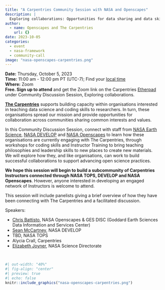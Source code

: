 ```yaml
---
title: "A Carpentries Community Session with NASA and Openscapes"
description: |
  Exploring collaborations: Opportunities for data sharing and data skills training across organisations advocating for open science
author:
  - name: Openscapes and The Carpentries
    url: {}
date: 2023-10-05
categories:
  - event 
  - nasa-framework
  - community-call
image: "nasa-openscapes-carpentries.png"   
---
```


**Date:** Thursday, October 5, 2023\
**Time:** 11:00 am - 12:00 pm PT (UTC-7); Find your [local time](https://www.timeanddate.com/worldclock/fixedtime.html?iso=20231005T18&p1=1440&ah=1)\
**Where:** Zoom\
**Free. Sign up to attend** and get the Zoom link on the Carpentries [Etherpad](https://pad.carpentries.org/community-sessions-2023) under Community Discussion Session, Exploring collaborations.

[**The Carpentries**](https://carpentries.org/) supports building capacity within organisations interested in teaching data science and coding skills to researchers. In turn, these organisations spread our mission and provide opportunities for collaboration across communities sharing common interests and values.

In this Community Discussion Session, connect with staff from [NASA Earth Science](https://science.nasa.gov/earth-science), [NASA DEVELOP](https://appliedsciences.nasa.gov/what-we-do/capacity-building/develop) and [NASA Openscapes](https://nasa-openscapes.github.io) to learn how these organisations are currently engaging with The Carpentries, through workshops for coding skills and Instructor Training to bring teaching philosophies and leadership skills to new places to create new materials. We will explore how they, and like organisations, can work to build successful collaborations to support advancing open science practices.

**We hope this session will begin to build a subcommunity of Carpentries Instructors connected through NASA TOPS, DEVELOP and NASA Openscapes**. However, anyone interested in developing an engaged network of Instructors is welcome to attend.

This session will include panelists giving a brief overview of how they have been connecting with The Carpentries and a facilitated discussion.

Speakers: 

-   [Chris Battisto](https://www.linkedin.com/in/chrisbattisto/), NASA Openscapes & GES DISC (Goddard Earth Sciences Data Information and Services Center)
-   [Sean McCartney](https://science.gsfc.nasa.gov/sed/bio/sean.mccartney), NASA DEVELOP
-   TBD, NASA TOPS
-   Alycia Crall, Carpentries
-   [Elizabeth Joyner](https://science.larc.nasa.gov/people/elizabeth-joyner/), NASA Science Directorate


<br>

```r
#| out-width: "40%"
#| fig-align: "center"
#| preview: true
#| echo: false
knitr::include_graphics("nasa-openscapes-carpentries.png")  
```
